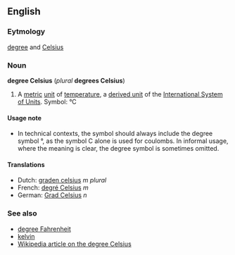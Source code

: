 ==English==
===Eytmology===
[[degree]] and [[Celsius]]

===Noun===
'''degree Celsius''' (''plural'' '''degrees Celsius''')

#A [[metric]] [[unit]] of [[temperature]], a [[derived unit]] of the [[International System of Units]].  Symbol: °C

====Usage note====
*In technical contexts, the symbol should always include the degree symbol °, as the symbol C alone is used for coulombs.  In informal usage, where the meaning is clear, the degree symbol is sometimes omitted.

====Translations====
*Dutch: [[graden celsius]] ''m plural''
*French: [[degré Celsius]] ''m''
*German: [[Grad Celsius]] ''n''

===See also===
*[[degree Fahrenheit]]
*[[kelvin]]
*[[w:celsius|Wikipedia article on the degree Celsius]]